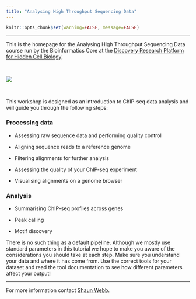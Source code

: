 ```yaml
---
title: "Analysing High Throughput Sequencing Data"
---
```


<head>

```{=html}
<script src="https://kit.fontawesome.com/ece750edd7.js" crossorigin="anonymous"></script>
```
</head>

```r
knitr::opts_chunk$set(warning=FALSE, message=FALSE)
```

------------------------------------------------------------------------

This is the homepage for the Analysing High Throughput Sequencing Data course run by the Bioinformatics Core at the [Discovery Research Platform for Hidden Cell Biology](https://www.ed.ac.uk/biology/drp).

<br>

![](images/DRP_banner_transparent2.png)

</br>

This workshop is designed as an introduction to ChIP-seq data analysis and will guide you through the following steps:

### Processing data

-   Assessing raw sequence data and performing quality control

-   Aligning sequence reads to a reference genome

-   Filtering alignments for further analysis

-   Assessing the quality of your ChIP-seq experiment

-   Visualising alignments on a genome browser

### Analysis

-   Summarising ChIP-seq profiles across genes

-   Peak calling

-   Motif discovery

There is no such thing as a default pipeline. Although we mostly use standard parameters in this tutorial we hope to make you aware of the considerations you should take at each step. Make sure you understand your data and where it has come from. Use the correct tools for your dataset and read the tool documentation to see how different parameters affect your output!

------------------------------------------------------------------------

For more information contact [Shaun Webb](mailto:shaun.webb@ed.ac.uk).
